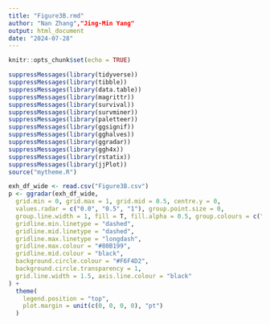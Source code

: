 ---
title: "Figure3B.rmd"
author: "Nan Zhang","Jing-Min Yang"
output: html_document
date: "2024-07-28"
---

```{r setup, include=FALSE}
knitr::opts_chunk$set(echo = TRUE)
```
```{r}
suppressMessages(library(tidyverse))
suppressMessages(library(tibble))
suppressMessages(library(data.table))
suppressMessages(library(magrittr))
suppressMessages(library(survival))
suppressMessages(library(survminer))
suppressMessages(library(paletteer))
suppressMessages(library(ggsignif))
suppressMessages(library(gghalves))
suppressMessages(library(ggradar))
suppressMessages(library(ggh4x))
suppressMessages(library(rstatix))
suppressMessages(library(jjPlot))
source("mytheme.R")

exh_df_wide <- read.csv("Figure3B.csv")
p <- ggradar(exh_df_wide,
  grid.min = 0, grid.max = 1, grid.mid = 0.5, centre.y = 0,
  values.radar = c("0.0", "0.5", "1"), group.point.size = 0,
  group.line.width = 1, fill = T, fill.alpha = 0.5, group.colours = c("#EABF00", "#2874C5"),
  gridline.min.linetype = "dashed",
  gridline.mid.linetype = "dashed",
  gridline.max.linetype = "longdash",
  gridline.max.colour = "#80B199",
  gridline.mid.colour = "black",
  background.circle.colour = "#F6F4D2",
  background.circle.transparency = 1,
  grid.line.width = 1.5, axis.line.colour = "black"
) +
  theme(
    legend.position = "top",
    plot.margin = unit(c(0, 0, 0, 0), "pt")
  )
```
